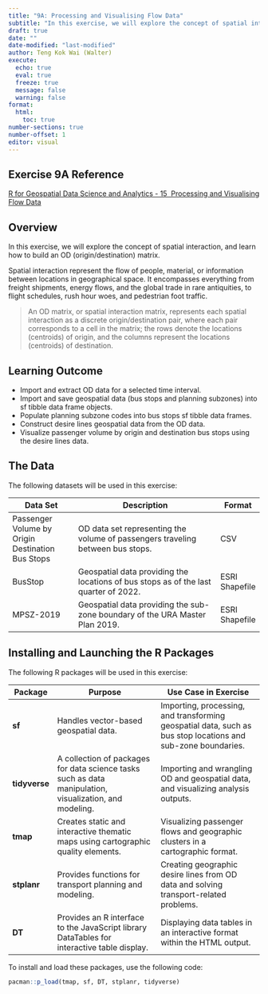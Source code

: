 ```yaml
---
title: "9A: Processing and Visualising Flow Data"
subtitle: "In this exercise, we will explore the concept of spatial interaction, and learn how to build an OD (origin/destination) matrix."
draft: true
date: ""
date-modified: "last-modified"
author: Teng Kok Wai (Walter)
execute:
  echo: true
  eval: true
  freeze: true
  message: false
  warning: false
format:
  html:
    toc: true
number-sections: true
number-offset: 1
editor: visual
---
```


## Exercise 9A Reference

[R for Geospatial Data Science and Analytics - 15  Processing and Visualising Flow Data](https://r4gdsa.netlify.app/chap15)

## Overview

In this exercise, we will explore the concept of spatial interaction, and learn how to build an OD (origin/destination) matrix.

Spatial interaction represent the flow of people, material, or information between locations in geographical space. It encompasses everything from freight shipments, energy flows, and the global trade in rare antiquities, to flight schedules, rush hour woes, and pedestrian foot traffic.

> An OD matrix, or spatial interaction matrix, represents each spatial interaction as a discrete origin/destination pair, where each pair corresponds to a cell in the matrix; the rows denote the locations (centroids) of origin, and the columns represent the locations (centroids) of destination.


## Learning Outcome

- Import and extract OD data for a selected time interval.
- Import and save geospatial data (bus stops and planning subzones) into sf tibble data frame objects.
- Populate planning subzone codes into bus stops sf tibble data frames.
- Construct desire lines geospatial data from the OD data.
- Visualize passenger volume by origin and destination bus stops using the desire lines data.

## The Data

The following datasets will be used in this exercise:

| **Data Set**                              | **Description**                                                                                 | **Format**       |
|--------------------------------------------|-------------------------------------------------------------------------------------------------|------------------|
| Passenger Volume by Origin Destination Bus Stops | OD data set representing the volume of passengers traveling between bus stops.                       | CSV              |
| BusStop                                    | Geospatial data providing the locations of bus stops as of the last quarter of 2022.               | ESRI Shapefile   |
| MPSZ-2019                                   | Geospatial data providing the sub-zone boundary of the URA Master Plan 2019.                       | ESRI Shapefile   |


## Installing and Launching the R Packages

The following R packages will be used in this exercise:

| **Package**   | **Purpose**                                                                                                | **Use Case in Exercise**                                                                                  |
|---------------|------------------------------------------------------------------------------------------------------------|------------------------------------------------------------------------------------------------------------|
| **sf**        | Handles vector-based geospatial data.                                                                       | Importing, processing, and transforming geospatial data, such as bus stop locations and sub-zone boundaries. |
| **tidyverse** | A collection of packages for data science tasks such as data manipulation, visualization, and modeling.     | Importing and wrangling OD and geospatial data, and visualizing analysis outputs.                           |
| **tmap**      | Creates static and interactive thematic maps using cartographic quality elements.                           | Visualizing passenger flows and geographic clusters in a cartographic format.                               |
| **stplanr**   | Provides functions for transport planning and modeling.                                                     | Creating geographic desire lines from OD data and solving transport-related problems.                      |
| **DT**        | Provides an R interface to the JavaScript library DataTables for interactive table display.                 | Displaying data tables in an interactive format within the HTML output.                                     |

To install and load these packages, use the following code:

```r
pacman::p_load(tmap, sf, DT, stplanr, tidyverse)
```
